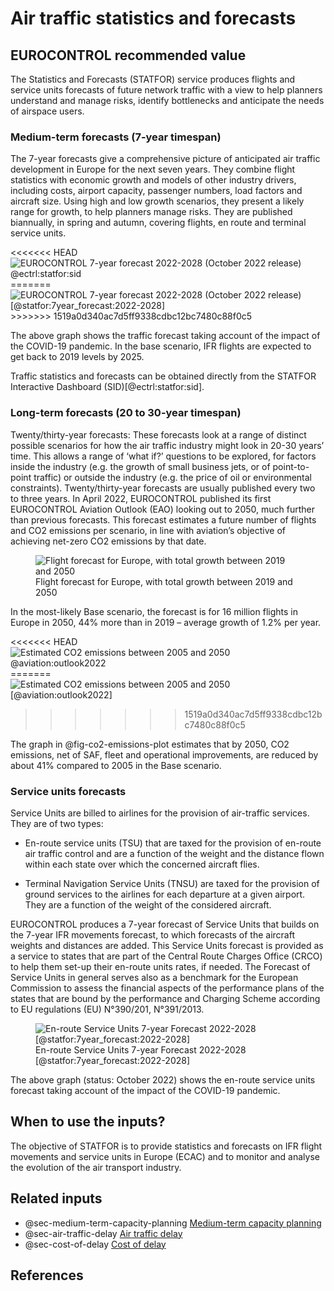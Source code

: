 # Air traffic statistics and forecasts {#sec-air-traffic-statistics-and-forecasts}

## EUROCONTROL recommended value

The Statistics and Forecasts (STATFOR) service produces flights and service units forecasts of future network traffic with a view to help planners understand and manage risks, identify bottlenecks and anticipate the needs of airspace users.

### Medium-term forecasts (7-year timespan)

The 7-year forecasts give a comprehensive picture of anticipated air traffic development in Europe for the next seven years.
They combine flight statistics with economic growth and models of
other industry drivers, including costs, airport capacity,
passenger numbers, load factors and aircraft size.
Using high and low growth scenarios, they present a likely range
for growth, to help planners manage risks.
They are published biannually, in spring and autumn, covering flights,
en route and terminal service units.
  
<<<<<<< HEAD
![EUROCONTROL 7-year forecast 2022-2028 (October 2022 release) @ectrl:statfor:sid](figures/forecast_2022-2028.png){#fig-forecast-2022-2028-plot}
=======
![EUROCONTROL 7-year forecast 2022-2028 (October 2022 release) [@statfor:7year_forecast:2022-2028]](figures/forecast_2022-2028.png){#fig-forecast-2022-2028-plot}
>>>>>>> 1519a0d340ac7d5ff9338cdbc12bc7480c88f0c5

The above graph shows the traffic forecast taking account of the impact of the COVID-19 pandemic. In the base scenario, IFR flights are expected to get back to 2019 levels by 2025.

Traffic statistics and forecasts can be obtained directly from the 
STATFOR Interactive Dashboard (SID)[@ectrl:statfor:sid].

### Long-term forecasts (20 to 30-year timespan)

Twenty/thirty-year forecasts: These forecasts look at a range of distinct possible scenarios for how the air traffic industry might look in 20-30 years’ time. This allows a range of ‘what if?’ questions to be explored, for factors inside the industry (e.g. the growth of small business jets, or of point-to-point traffic) or outside the industry (e.g. the price of oil or environmental constraints). Twenty/thirty-year forecasts are usually published every two to three years.
In April 2022, EUROCONTROL published its first EUROCONTROL Aviation Outlook (EAO) looking out to 2050, much further than previous forecasts. This forecast estimates a future number of flights and CO2 emissions per scenario, in line with aviation’s objective of achieving net-zero CO2 emissions by that date. 

![Flight forecast for Europe, with total growth between 2019 and 2050](figures/eao_2050_flights_base_scenario.png){#fig-Forecast-2050-plot}

In the most-likely Base scenario, the forecast is for 16 million flights in Europe in 2050, 44% more than in 2019 – average growth of 1.2% per year.

<<<<<<< HEAD
![Estimated CO2 emissions between 2005 and 2050 @aviation:outlook2022](figures/eao_2050_base_scenario.png){#fig-co2-emissions-plot}
=======
![Estimated CO2 emissions between 2005 and 2050 [@aviation:outlook2022]](figures/eao_2050_base_scenario.png){#fig-co2-emissions-plot}

>>>>>>> 1519a0d340ac7d5ff9338cdbc12bc7480c88f0c5

The graph in @fig-co2-emissions-plot estimates that by 2050, CO2 emissions, net of SAF, fleet and operational improvements, are reduced by about 41% compared to 2005 in the Base scenario.

### Service units forecasts

Service Units are billed to airlines for the provision of air-traffic services. They are of two types:

* En-route service units (TSU) that are taxed for the provision of en-route air traffic control and are a function of the weight and the distance flown within each state over which the concerned aircraft flies.

* Terminal Navigation Service Units (TNSU) are taxed for the provision of ground services to the airlines for each departure at a given airport. They are a function of the weight of the considered aircraft.

EUROCONTROL produces a 7-year forecast of Service Units that builds on the 7-year IFR movements forecast, to which forecasts of the aircraft weights and distances are added. This Service Units forecast is provided as a service to states that are part of the Central Route Charges Office (CRCO) to help them set-up their en-route units rates, if needed. The Forecast of Service Units in general serves also as a benchmark for the European Commission to assess the financial aspects of the performance plans of the states that are bound by the performance and Charging Scheme according to EU regulations (EU) N°390/201, N°391/2013.

![En-route Service Units 7-year Forecast 2022-2028 [@statfor:7year_forecast:2022-2028]](figures/forecast_service_units.png){#fig-forecast-service-units-plot}

The above graph (status: October 2022) shows the en-route service units forecast taking account of the impact of the COVID-19 pandemic.

## When to use the inputs?

The objective of STATFOR is to provide statistics and forecasts on IFR flight movements and service units in Europe (ECAC) and to monitor and analyse the evolution of the air transport industry.

## Related inputs

* @sec-medium-term-capacity-planning [Medium-term capacity planning](#sec-medium-term-capacity-planning)
* @sec-air-traffic-delay [Air traffic delay](#sec-air-traffic-delay)
* @sec-cost-of-delay [Cost of delay](#sec-cost-of-delay)

## References